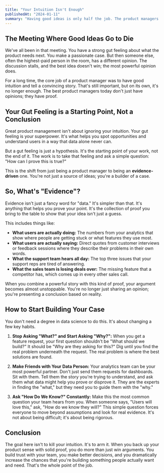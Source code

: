 ```yaml
---
title: "Your Intuition Isn't Enough"
publishedAt: "2024-01-11"
summary: "Having good ideas is only half the job. The product managers who actually win arguments and build successful products are the ones who know how to prove their ideas are right."
---
```


## The Meeting Where Good Ideas Go to Die

We've all been in that meeting. You have a strong gut feeling about what the product needs next. You make a passionate case. But then someone else, often the highest-paid person in the room, has a different opinion. The discussion stalls, and the best idea doesn't win; the most powerful opinion does.

For a long time, the core job of a product manager was to have good intuition and tell a convincing story. That's still important, but on its own, it's no longer enough. The best product managers today don't just have opinions; they have proof.

## Your Gut Feeling is a Starting Point, Not a Conclusion

Great product management isn't about ignoring your intuition. Your gut feeling is your superpower. It's what helps you spot opportunities and understand users in a way that data alone never can.

But a gut feeling is just a hypothesis. It's the starting point of your work, not the end of it. The work is to take that feeling and ask a simple question: "How can I prove this is true?"

This is the shift from just being a product manager to being an **evidence-driven** one. You're not just a source of ideas; you're a builder of a case.

## So, What's "Evidence"?

Evidence isn't just a fancy word for "data." It's simpler than that. It's anything that helps you prove your point. It's the collection of proof you bring to the table to show that your idea isn't just a guess.

This includes things like:

-   **What users are actually doing:** The numbers from your analytics that show where people are getting stuck or what features they use most.
-   **What users are actually saying:** Direct quotes from customer interviews or feedback sessions where they describe their problems in their own words.
-   **What the support team hears all day:** The top three issues that your support reps are tired of answering.
-   **What the sales team is losing deals over:** The missing feature that a competitor has, which comes up in every other sales call.

When you combine a powerful story with this kind of proof, your argument becomes almost unstoppable. You're no longer just sharing an opinion; you're presenting a conclusion based on reality.

## How to Start Building Your Case

You don't need a degree in data science to do this. It's about changing a few key habits.

1.  **Stop Asking "What?" and Start Asking "Why?":** When you get a feature request, your first question shouldn't be "What should we build?" It should be "Why are they asking for this?" Dig until you find the real problem underneath the request. The real problem is where the best solutions are found.

2.  **Make Friends with Your Data Person:** Your analytics team can be your most powerful partner. Don't just send them requests for dashboards. Sit with them. Tell them the story you're trying to understand, and ask them what data might help you prove or disprove it. They are the experts in finding the "what," but they need you to guide them with the "why."

3.  **Ask "How Do We Know?" Constantly:** Make this the most common question your team hears from you. When someone says, "Users will love this," ask, "How do we know they will?" This simple question forces everyone to move beyond assumptions and look for real evidence. It's not about being difficult; it's about being rigorous.

## Conclusion

The goal here isn't to kill your intuition. It's to arm it. When you back up your product sense with solid proof, you do more than just win arguments. You build trust with your team, you make better decisions, and you dramatically increase the chances that you're building something people actually want and need. That's the whole point of the job.